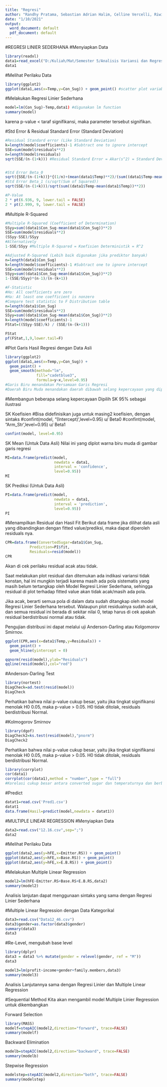 ---
title: "Regresi"
author: "Randhy Pratama, Sebastian Adrian Halim, Celline Vercelli, Riwie Siregar"
date: "1/10/2021"
output:
  word_document: default
  pdf_document: default
---
#REGRESI LINIER SEDERHANA
#Menyiapkan Data

```{r}
library(readxl)
data1=read_excel("D:/Kuliah/Mat/Semester 5/Analisis Variansi dan Regresi/11.5.xlsx",sheet="11.5")
data1
```

#Melihat Perilaku Data

```{r, warnings=FALSE}
library(ggplot2)
ggplot(data1,aes(x=Temp,y=Con_Sug)) + geom_point() #scatter plot variabel temp terhadap con_sug
```


#Melakukan Regresi Linier Sederhana

```{r}
model=lm(Con_Sug)~Temp,data1) #digunakan lm function
summary(model)
```
karena p-value < taraf signifikansi, maka parameter tersebut signifikan.

#Std Error & Residual Standard Error (Standard Deviation)
```{r}
#Residual Standard error (Like Standard Deviation)
k=length(model$coefficients)-1 #Subtract one to ignore intercept
SSE=sum(model$residuals**2)
n=length(model$residuals)
sqrt(SSE/(n-(1+k))) #Residual Standard Error = Akar(s^2) = Standard Deviation


#Std Error Beta_0
sqrt({SSE/(n-(1+k))}*{(1/n)+(mean(data1$Temp)**2)/(sum((data1$Temp-mean(data1$Temp))**2))})
#Std Error Beta_1 (s/sqrt(Sum of Squared))
sqrt(SSE/(n-(1+k)))/sqrt(sum((data1$Temp-mean(data1$Temp))**2))

#P-Value
2 * pt(6.936, 9, lower.tail = FALSE)
2 * pt(2.999, 9, lower.tail = FALSE)

```
#Multiple R-Squared
```{r}
#Multiple R-Squared (Coefficient of Determination)
SSyy=sum((data1$Con_Sug-mean(data1$Con_Sug))**2)
SSE=sum(model$residuals**2)
(SSyy-SSE)/SSyy
#Alternatively
1-SSE/SSyy #Multiple R-Squared = Koefisien Deterministik = R^2
```
```{r}
#Adjusted R-Squared (Lebih baik digunakan jika prediktor banyak)
n=length(data1$Con_Sug)
k=length(model$coefficients)-1 #Subtract one to ignore intercept
SSE=sum(model$residuals**2)
SSyy=sum((data1$Con_Sug-mean(data1$Con_Sug))**2)
1-(SSE/SSyy)*(n-1)/(n-(k+1))
```
```{r}
#F-Statistic
#Ho: All coefficients are zero
#Ha: At least one coefficient is nonzero
#Compare test statistic to F Distribution table
n=length(data1$Con_Sug)
SSE=sum(model$residuals**2)
SSyy=sum((data1$Con_Sug-mean(data1$Con_Sug))**2)
k=length(model$coefficients)-1
FStat=((SSyy-SSE)/k) / (SSE/(n-(k+1)))

FStat
pf(FStat,1,9,lower.tail=F)
```
#Plot Garis Hasil Regresi dengan Data Asli

```{r}
library(ggplot2)
ggplot(data1,aes(x=Temp,y=Con_Sug)) + 
  geom_point() + 
  geom_smooth(method="lm",
              fill="cadetblue3",
              formula=y~x,level=0.95)
#Garis Biru menandakan Persamaan Garis Regresi
#Daerah Biru Muda menandakan daerah dibawah selang kepercayaan yang dipilih, yaitu 0.95, dari rataan regresinya

```

#Membangun beberapa selang kepercayaan 
Dipilih SK 95% sebagai ilustrasi

SK Koefisien
#Bisa didefinisikan juga untuk masing2 koefisien, dengan sintaks 
#confint(model, "(Intercept)',level=0.95) u/ Beta0
#confint(model, "Arm_Str',level=0.95) u/ Beta1
```{r}
confint(model, level=0.95)
```

SK Mean (Untuk Data Asli)
Nilai ini yang diplot warna biru muda di gambar garis regresi
```{r}
MI=data.frame(predict(model, 
                      newdata = data1, 
                      interval = 'confidence',
                      level=0.95))
MI
```

SK Prediksi (Untuk Data Asli)
```{r}
PI=data.frame(predict(model, 
                      newdata = data1, 
                      interval = 'prediction',
                      level=0.95))
PI
```

#Menampilkan Residual dan Hasil Fit
Berikut data frame jika dilihat data asli yang dibandingkan dengan fitted value/prediksi, maka dapat diperoleh residuals nya.
```{r}
CPR=data.frame(ConvertedSugar=data1$Con_Sug,
           Prediction=PI$fit,
           Residuals=resid(model))
CPR
```

Akan di cek perilaku residual acak atau tidak.

Saat melakukan plot residual dan ditemukan ada indikasi variansi tidak konstan, hal ini mungkin terjadi karena masih ada pola sistematis yang masih belum tertangkap oleh Model Regresi Linier Sederhana, sehingga residual di plot terhadap fitted value akan tidak acak/masih ada pola.

Jika acak, berarti semua pola di dalam data sudah ditangkap oleh model Regresi Linier Sederhana tersebut. 
Walaupun plot residualnya sudah acak, dan semua residual ini berada di sekitar nilai 0, tetap harus di cek apakah residual berdistribusi normal atau tidak. 

Pengujian distribusi ini dapat melalui uji Anderson-Darling atau Kolgomorov Smirnov.


```{r}
ggplot(CPR,aes(x=data1$Temp,y=Residuals)) + 
  geom_point() +
  geom_hline(yintercept = 0)
```

```{r}
qqnorm(resid(model),ylab="Residuals")
qqline(resid(model),col="red")
```
#Anderson-Darling Test

```{r}
library(nortest)
DiagCheck=ad.test(resid(model))
DiagCheck
```
Perhatikan bahwa nilai p-value cukup besar, yaitu jika tingkat signifikansi menolak H0 0.05, maka p-value > 0.05.
H0 tidak ditolak, residuals berdistribusi Normal.

#Kolmogorov Smirnov
```{r, warning=FALSE}
library(dgof)
DiagCheck2=ks.test(resid(model),"pnorm")
DiagCheck2
```
Perhatikan bahwa nilai p-value cukup besar, yaitu jika tingkat signifikansi menolak H0 0.05, maka p-value > 0.05.
H0 tidak ditolak, residuals berdistribusi Normal.

```{r, warnings=FALSE}
library(corrplot)
cor(data1)
corrplot(cor(data1),method = "number",type = "full") 
#Korelasi cukup besar antara converted sugar dan temperaturnya dan berbanding lurus
```

#Predict
```{r}
datat1=read.csv('Pred1.csv')
datat1
data.frame(Hasil=predict(model,newdata = datat1))
```


#MULTIPLE LINEAR REGRESSION
#Menyiapkan Data

```{r}
data2=read.csv("12.16.csv",sep=";")
data2
```

#Melihat Perilaku Data
```{r}
ggplot(data2,aes(y=hFE,x=Emitter.RS)) + geom_point()
ggplot(data2,aes(y=hFE,x=Base.RS)) + geom_point()
ggplot(data2,aes(y=hFE,x=E.B.RS)) + geom_point()
```

#Melakukan Multiple Linear Regression

```{r}
model2=lm(hFE~Emitter.RS+Base.RS+E.B.RS,data2)
summary(model2)
```
Analisis lanjutan dapat menggunaan sintaks yang sama dengan Regresi Linier Sederhana

#Multiple Linear Regression dengan Data Kategorikal

```{r}
data3=read.csv("Data12_46.csv")
data3$gender=as.factor(data3$gender)
summary(data3)
data3
```

#Re-Level, mengubah base level
```{r}
library(dplyr)
data3 = data3 %>% mutate(gender = relevel(gender, ref = "M"))
data3
```

```{r}
model3=lm(profit~income+gender+family.members,data3)
summary(model3)
```
Analisis Lanjutannya sama dengan Regresi Linier dan Multiple Linear Regression

#Sequential Method
Kita akan mengambil model Multiple Linier Regression untuk dikembangkan

Forward Selection
```{r}
library(MASS)
modelf=stepAIC(model2,direction="forward", trace=FALSE)
summary(modelf)
```

Backward Elimination
```{r}
modelb=stepAIC(model2,direction="backward", trace=FALSE)
summary(modelb)
```

Stepwise Regression
```{r}
modelstep=stepAIC(model2,direction="both", trace=FALSE)
summary(modelstep)
```
